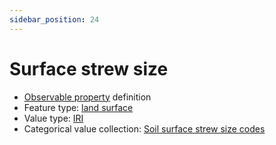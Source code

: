 ```yaml
---
sidebar_position: 24
---
```



# Surface strew size

- [Observable property](/viewers/dawe-vocabs?uri=https://linked.data.gov.au/def/nrm/3eeef779-d4d9-4019-9543-be0abe54cc5c) definition
- Feature type: [land surface](http://linked.data.gov.au/def/tern-cv/8282fb22-4135-415c-8ca2-317860d102fb)
- Value type: [IRI](https://w3id.org/tern/ontologies/tern/IRI)
- Categorical value collection: [Soil surface strew size codes](/viewers/dawe-vocabs?uri=https://linked.data.gov.au/def/nrm/3b25ce0f-9eb7-4d2d-97ce-143858cfd4d4)

<Example protocolModule="plot-description" observableProperty="https://linked.data.gov.au/def/nrm/3eeef779-d4d9-4019-9543-be0abe54cc5c" />
